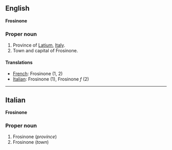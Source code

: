 ==English==
'''Frosinone'''

===Proper noun===

#Province of [[Latium]], [[Italy]].
#Town and capital of Frosinone.

====Translations====

*[[French]]: Frosinone (1, 2)
*[[Italian]]: Frosinone '' '' (1), Frosinone ''f'' (2)

----

==Italian==
'''Frosinone'''

===Proper noun===

#Frosinone (''province'')
#Frosinone (''town'')